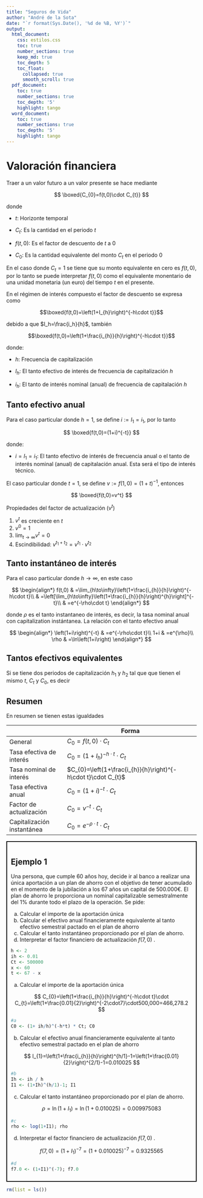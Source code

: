 ```yaml
---
title: "Seguros de Vida"
author: "André de la Sota" 
date: "`r format(Sys.Date(), '%d de %B, %Y')`"
output:
  html_document:
    css: estilos.css
    toc: true
    number_sections: true
    keep_md: true
    toc_depth: 5
    toc_float:
      collapsed: true
      smooth_scroll: true
  pdf_document:
    toc: true
    number_sections: true
    toc_depth: '5'
    highlight: tango
  word_document:
    toc: true
    number_sections: true
    toc_depth: '5'
    highlight: tango
---
```



# Valoración financiera 

Traer a un valor futuro a un valor presente se hace mediante

$$
\boxed{C_{0}=f(t,0)\cdot C_{t}}
$$

donde 

- $t$: Horizonte temporal 

- $C_{t}$: Es la cantidad en el periodo $t$

- $f(t,0)$: Es el factor de descuento de $t$ a $0$

- $C_0$: Es la cantidad equivalente del monto $C_t$ en el periodo $0$

En el caso donde $C_t=1$ se tiene que su monto equivalente en cero es $f(t,0)$, por lo tanto se puede interpretar $f(t,0)$ como el equivalente monentario de una unidad monetaria (un euro) del tiempo $t$ en el presente.


En el régimen de interés compuesto el factor de descuento se expresa como


$$\boxed{f(t,0)=\left(1+I_{h}\right)^{-h\cdot t}}$$


debido a que $I_h=\frac{i_h}{h}$, también

$$\boxed{f(t,0)=\left(1+\frac{i_{h}}{h}\right)^{-h\cdot t}}$$


donde:

- $h$: Frecuencia de capitalización

- $I_h$: El tanto efectivo de interés de frecuencia de capitalización $h$

- $i_h$: El tanto de interés nominal (anual) de frecuencia de capitalación $h$ 


## Tanto efectivo anual

Para el caso particular donde $h=1$, se define $i:= I_1 = i_1$, por lo tanto

$$
\boxed{f(t,0)=(1+i)^{-t}}
$$

donde:


- $i=I_1=i_1$: El tanto efectivo de interés de frecuencia anual o el tanto de interés nominal (anual) de capitalación anual. Esta será el tipo de interés técnico.


El caso particular donde $t=1$, se define $v:=f(1,0)=(1+t)^{-1}$, entonces

$$
\boxed{f(t,0)=v^t}
$$

Propiedades del factor de actualización ($v^t$)

1. $v^t$ es creciente en $t$
2. $v^0=1$
3. $\lim_{t\to \infty} v^t= 0$
4. Escindibilidad: $v^{t_1+t_2}=v^{t_1}\cdot v^{t_2}$


## Tanto instantáneo de interés

Para el caso particular donde $h \to \infty$, en este caso  

$$
\begin{align*}
f(t,0) & =\lim_{h\to\infty}\left(1+\frac{i_{h}}{h}\right)^{-h\cdot t}\\
 & =\left[\lim_{h\to\infty}\left(1+\frac{i_{h}}{h}\right)^{h}\right]^{-t}\\
 & =e^{-\rho\cdot t}
\end{align*}
$$

donde $\rho$ es el tanto instantaneo de interés, es decir, la tasa nominal anual con capitalization instántanea. La relación con el tanto efectivo anual

$$
\begin{align*}
\left(1+i\right)^{-t} & =e^{-\rho\cdot t}\\
1+i & =e^{\rho}\\
\rho & =\ln\left(1+i\right)
\end{align*}
$$

## Tantos efectivos equivalentes

Si se tiene dos periodos de capitalización $h_1$ y $h_2$ tal que que tienen el mismo $t$, $C_t$ y $C_0$, es decir


\begin{align*}
C_{t}\cdot\left(1+I_{h_{1}}\right)^{-h_{1}\cdot t} & =C_{t}\cdot\left(1+I_{h_{2}}\right)^{-h_{2}\cdot t}\\
\left(1+I_{h_{1}}\right)^{-h_{1}} & =\left(1+I_{h_{2}}\right)^{-h_{2}}\\
I_{h_{1}} & =\left(1+I_{h_{2}}\right)^{\frac{h_{2}}{h_{1}}}-1
\end{align*}

## Resumen

En resumen se tienen estas igualdades


|                            | Forma                                                         |
|----------------------------|---------------------------------------------------------------|
| General                    | $C_{0}=f(t,0)\cdot C_{t}$                                     |
| Tasa efectiva de interés   | $C_{0}=\left(1+I_{h}\right)^{-h\cdot t}\cdot C_{t}$           |
| Tasa nominal de interés    | $C_{0}=\left(1+\frac{i_{h}}{h}\right)^{-h\cdot t}\cdot C_{t}$ |
| Tasa efectiva anual        | $C_{0}=\left(1+i\right)^{-t}\cdot C_{t}$                            |
| Factor de actualización    | $C_{0}=v^{-t}\cdot C_{t}$                                     |
| Capitalización instantánea | $C_{0}=e^{-\rho\cdot t}\cdot C_{t}$                                 |




<div style="border: 2px solid #000; padding: 10px;">
<h2> Ejemplo 1 </h2>
    
Una persona, que cumple 60 años hoy, decide ir al banco a realizar una única 
aportación a un plan de ahorro con el objetivo de tener acumulado en el momento de la 
jubilación a los 67 años un capital de 500.000€. El plan de ahorro le proporciona un nominal 
capitalizable semestralmente del 1% durante todo el plazo de la operación. Se pide:

a. Calcular el importe de la aportación única
b. Calcular el efectivo anual financieramente equivalente al tanto efectivo semestral pactado
en el plan de ahorro
c. Calcular el tanto instantáneo proporcionado por el plan de ahorro.
d. Interpretar el factor financiero de actualización $f(7,0)$ .

```r
h <- 2
ih <- 0.01
Ct <- 500000
x <- 60
t <- 67 - x
```


a. Calcular el importe de la aportación única

$$
C_{0}=\left(1+\frac{i_{h}}{h}\right)^{-h\cdot t}\cdot C_{t}=\left(1+\frac{0.01}{2}\right)^{-2\cdot7}\cdot500,000=466,278.2
$$

```r
#a
C0 <- (1+ ih/h)^(-h*t) * Ct; C0
```


b. Calcular el efectivo anual financieramente equivalente al tanto efectivo semestral pactado
en el plan de ahorro


$$
I_{1}=\left(1+\frac{i_{h}}{h}\right)^{h/1}-1=\left(1+\frac{0.01}{2}\right)^{2/1}-1=0.010025
$$

```r
#b
Ih <- ih / h
I1 <- (1+Ih)^(h/1)-1; I1 
```
c. Calcular el tanto instantáneo proporcionado por el plan de ahorro.

$$
\rho=\ln\left(1+I_{1}\right)=\ln\left(1+0.010025\right)=0.009975083
$$

```r
#c
rho <- log(1+I1); rho
```

d. Interpretar el factor financiero de actualización $f(7,0)$ .


$$
f(7,0)=\left(1+I_{1}\right)^{-7}=\left(1+0.010025\right)^{-7}=0.9325565
$$

```r
#d
f7.0 <- (1+I1)^(-7); f7.0
```


</div>

```r
rm(list = ls())
```


